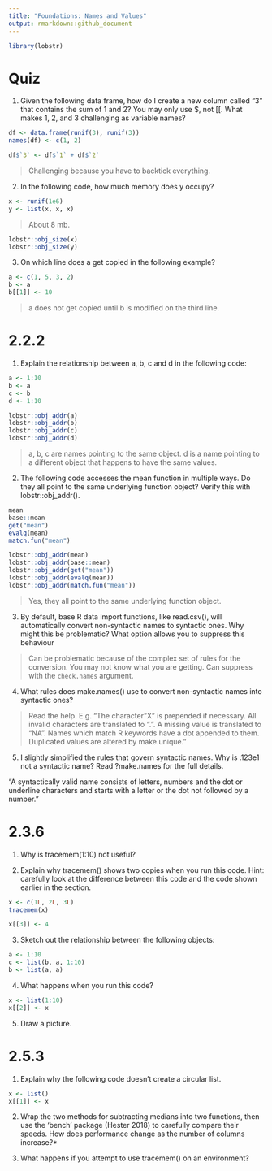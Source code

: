 ```yaml
---
title: "Foundations: Names and Values"
output: rmarkdown::github_document
---
```


```r
library(lobstr)
```

# Quiz

1. Given the following data frame, how do I create a new column called “3” that contains the sum of 1 and 2? You may only use $, not [[. What makes 1, 2, and 3 challenging as variable names?

```r
df <- data.frame(runif(3), runif(3))
names(df) <- c(1, 2)
```

```r
df$`3` <- df$`1` + df$`2`
```

> Challenging because you have to backtick everything.

2. In the following code, how much memory does y occupy?

```r
x <- runif(1e6)
y <- list(x, x, x)
```

> About 8 mb.

```r
lobstr::obj_size(x)
lobstr::obj_size(y)
```

3. On which line does a get copied in the following example?

```r
a <- c(1, 5, 3, 2)
b <- a
b[[1]] <- 10
```

> a does not get copied until b is modified on the third line.

# 2.2.2

1. Explain the relationship between a, b, c and d in the following code:

```r
a <- 1:10
b <- a
c <- b
d <- 1:10

lobstr::obj_addr(a)
lobstr::obj_addr(b)
lobstr::obj_addr(c)
lobstr::obj_addr(d)
```

> a, b, c are names pointing to the same object. d is a name pointing to a different object that happens to have the same values. 

2. The following code accesses the mean function in multiple ways. Do they all point to the same underlying function object? Verify this with lobstr::obj_addr().

```r
mean
base::mean
get("mean")
evalq(mean)
match.fun("mean")
```

```r
lobstr::obj_addr(mean)
lobstr::obj_addr(base::mean)
lobstr::obj_addr(get("mean"))
lobstr::obj_addr(evalq(mean))
lobstr::obj_addr(match.fun("mean"))
```

> Yes, they all point to the same underlying function object.

3. By default, base R data import functions, like read.csv(), will automatically convert non-syntactic names to syntactic ones. Why might this be problematic? What option allows you to suppress this behaviour

> Can be problematic because of the complex set of rules for the conversion. You may not know what you are getting. Can suppress with the `check.names` argument.

4. What rules does make.names() use to convert non-syntactic names into syntactic ones?

> Read the help. E.g. "The character "X" is prepended if necessary. All invalid characters are translated to ".". A missing value is translated to "NA". Names which match R keywords have a dot appended to them. Duplicated values are altered by make.unique."

5. I slightly simplified the rules that govern syntactic names. Why is .123e1 not a syntactic name? Read ?make.names for the full details.

"A syntactically valid name consists of letters, numbers and the dot or underline characters and starts with a letter or the dot not followed by a number."

# 2.3.6

1. Why is tracemem(1:10) not useful?

2. Explain why tracemem() shows two copies when you run this code. Hint: carefully look at the difference between this code and the code shown earlier in the section.

```r
x <- c(1L, 2L, 3L)
tracemem(x)
```

```r
x[[3]] <- 4
```

3. Sketch out the relationship between the following objects:

```r
a <- 1:10
c <- list(b, a, 1:10)
b <- list(a, a)
```

4. What happens when you run this code?

```r
x <- list(1:10)
x[[2]] <- x
```

5. Draw a picture.

# 2.5.3

1. Explain why the following code doesn’t create a circular list.

```r
x <- list()
x[[1]] <- x
```

2. Wrap the two methods for subtracting medians into two functions, then use the ‘bench’ package (Hester 2018) to carefully compare their speeds. How does performance change as the number of columns increase?*

3. What happens if you attempt to use tracemem() on an environment?
